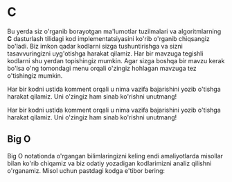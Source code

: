 # C

Bu yerda siz o'rganib borayotgan ma'lumotlar tuzilmalari va algoritmlarning **C** dasturlash tilidagi kod implementatsiyasini
ko'rib o'rganib chiqsangiz bo'ladi. Biz imkon qadar kodlarni sizga tushuntirishga va sizni tasavvuringizni uyg'otishga harakat qilamiz.
Har bir mavzuga tegishli kodlarni shu yerdan topishingiz mumkin. Agar sizga boshqa bir mavzu kerak bo'lsa o'ng tomondagi menu orqali
o'zingiz hohlagan mavzuga tez o'tishingiz mumkin.

Har bir kodni ustida komment orqali u nima vazifa bajarishini yozib o'tishga harakat qilamiz. Uni o'zingiz ham sinab ko'rishni unutmang!

Har bir kodni ustida komment orqali u nima vazifa bajarishini yozib o'tishga harakat qilamiz. Uni o'zingiz ham sinab ko'rishni unutmang!

## Big O 

Big O notationda o'rgangan bilimlaringizni keling endi amaliyotlarda misollar bilan ko'rib chiqamiz va biz odatiy yozadigan kodlarimizni
analiz qilishni o'rganamiz. Misol uchun pastdagi kodga e'tibor bering:

